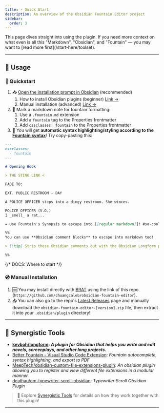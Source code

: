 ```yaml
---
title: ⚡ Quick Start
description: An overview of the Obsidian Fountain Editor project
sidebar:
  order: 3
---
```



<Aside>
	This page dives straight into using the plugin. If you need more context on
	what even is all this "Markdown", "Obsidian", and "Fountain" — you may want to
	[read more first](/start-here/toolset).
</Aside>

---

## 🔨 Usage

### 🏁 Quickstart

1. 📥 [Open the installation prompt in Obsidian](https://obsidian.md/plugins?id=fountain-editor) (recommended)
   1. How to install Obsidian plugins (beginner) [Link →](https://help.obsidian.md/Extending+Obsidian/Community+plugins)
   2. Manual installation (advanced) [Link →](#-manual-installation)
2. 📄 Mark a markdown note for fountain formatting:
   1. Use a `.fountain.md` extension
   2. Add a `fountain` tag to the Properties frontmatter
   3. Add `cssclasses: fountain` to the Properties frontmatter
3. 🎨 You will get **automatic syntax highlighting/styling according to the [Fountain syntax](https://fountain.io/syntax/)**! Try copy-pasting this:

```markdown
---
cssclasses:
  - fountain
---

# Opening Hook

> THE STINK LINK <

FADE TO:

EXT. PUBLIC RESTROOM - DAY

A POLICE OFFICER steps into a dingy restroom. She winces.

POLICE OFFICER (V.O.)
I _smell_ a rat...

= Use Fountain's Synopsis to escape into [[regular markdown]]! #so-cool

%%
You can use **Obsidian comment blocks** to escape into markdown too!

> [!tip] Strip these Obsidian comments out with the Obsidian Longform plugin!

%%
```

{/* DOCS: Where to start */}

### 💿 Manual Installation

1. 🆕 You may install directly with [BRAT](https://github.com/TfTHacker/obsidian42-brat) using the link of this repo (`https://github.com/chuangcaleb/obsidian-fountain-editor`).
2. 📤 You can also go to the repo's [Latest Releases](https://github.com/chuangcaleb/obsidian-fountain-editor/releases/latest/) page and manually download the `obsidian-fountain-editor-[version].zip` file, then extract it into your `.obsidian/plugin` directory!

---

## 🤝 Synergistic Tools

- **[kevboh/longform](https://github.com/kevboh/longform): _A plugin for Obsidian that helps you write and edit novels, screenplays, and other long projects._**
- [Better Fountain - Visual Studio Code Extension](https://marketplace.visualstudio.com/items?itemName=piersdeseilligny.betterfountain): _Fountain autocomplete, syntax highlighting, and export to PDF_
- [MeepTech/obsidian-custom-file-extensions-plugin](https://github.com/MeepTech/obsidian-custom-file-extensions-plugin): _An obsidian plugin allowing you to register and view different file extensions in a modular manner._
- [deathau/cm-typewriter-scroll-obsidian](https://github.com/deathau/cm-typewriter-scroll-obsidian): _Typewriter Scroll Obsidian Plugin_

> 📖 Explore [Synergistic Tools](resources/synergistic-tools) for details on how they work together with this plugin!

---
